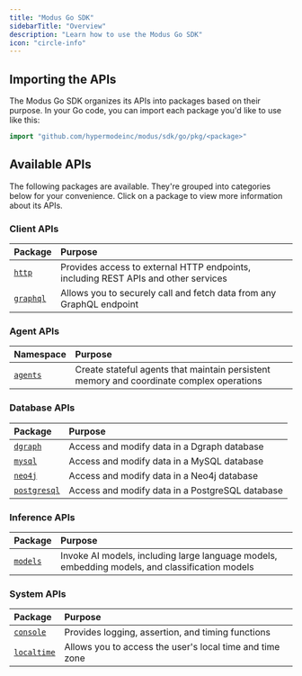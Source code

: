 ```yaml
---
title: "Modus Go SDK"
sidebarTitle: "Overview"
description: "Learn how to use the Modus Go SDK"
icon: "circle-info"
---
```



<SdkOverviewIntro language="Go" />

## Importing the APIs

The Modus Go SDK organizes its APIs into packages based on their purpose. In
your Go code, you can import each package you'd like to use like this:

```go
import "github.com/hypermodeinc/modus/sdk/go/pkg/<package>"
```

## Available APIs


<SdkTip />

The following packages are available. They're grouped into categories below for
your convenience. Click on a package to view more information about its APIs.

### Client APIs

| Package                | Purpose                                                                            |
| :--------------------- | :--------------------------------------------------------------------------------- |
| [`http`](./http)       | Provides access to external HTTP endpoints, including REST APIs and other services |
| [`graphql`](./graphql) | Allows you to securely call and fetch data from any GraphQL endpoint               |

### Agent APIs

| Namespace            | Purpose                                                                                  |
| :------------------- | :--------------------------------------------------------------------------------------- |
| [`agents`](./agents) | Create stateful agents that maintain persistent memory and coordinate complex operations |

### Database APIs

| Package                      | Purpose                                         |
| :--------------------------- | :---------------------------------------------- |
| [`dgraph`](./dgraph)         | Access and modify data in a Dgraph database     |
| [`mysql`](./mysql)           | Access and modify data in a MySQL database      |
| [`neo4j`](./neo4j)           | Access and modify data in a Neo4j database      |
| [`postgresql`](./postgresql) | Access and modify data in a PostgreSQL database |

### Inference APIs

| Package              | Purpose                                                                                        |
| :------------------- | :--------------------------------------------------------------------------------------------- |
| [`models`](./models) | Invoke AI models, including large language models, embedding models, and classification models |

### System APIs

| Package                    | Purpose                                                  |
| :------------------------- | :------------------------------------------------------- |
| [`console`](./console)     | Provides logging, assertion, and timing functions        |
| [`localtime`](./localtime) | Allows you to access the user's local time and time zone |
